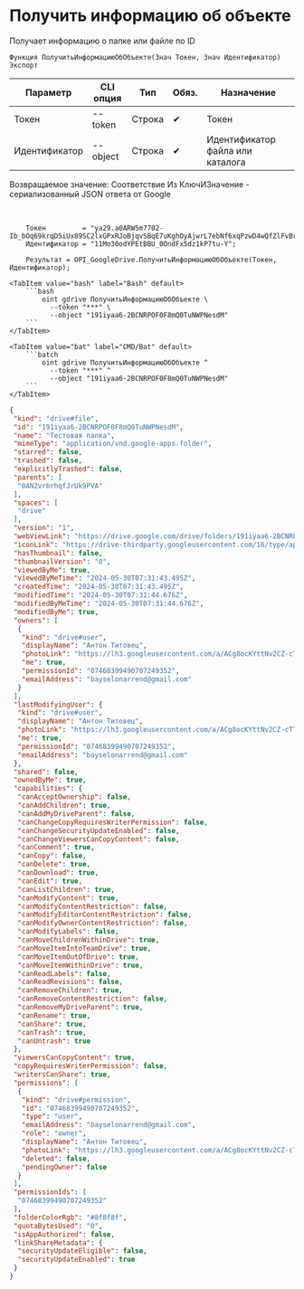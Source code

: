 ﻿---
sidebar_position: 1
---


# Получить информацию об объекте
 Получает информацию о папке или файле по ID



`Функция ПолучитьИнформациюОбОбъекте(Знач Токен, Знач Идентификатор) Экспорт`

  | Параметр | CLI опция | Тип | Обяз. | Назначение |
  |-|-|-|-|-|
  | Токен | --token | Строка | &#x2714; | Токен |
  | Идентификатор | --object | Строка | &#x2714; | Идентификатор файла или каталога |

  
  Возвращаемое значение:   Соответствие Из КлючИЗначение - сериализованный JSON ответа от Google

<br/>




```bsl title="Пример использования для 1С:Предприятие/OneScript"
    Токен         = "ya29.a0ARW5m7702-Ib_bOq69krqD5iUx89SC2lxGPxRJoBjqvSBqE7uKghOyAjwrL7ebNf6xqPzwD4wQfZlFvBrb7QsWlw5PGW_SvkFr57Y8Js...";
    Идентификатор = "11Mo30odYPEtBBU_0OndFx5dz1kP7tu-Y";

    Результат = OPI_GoogleDrive.ПолучитьИнформациюОбОбъекте(Токен, Идентификатор);
```
    

 <Tabs>
  
    <TabItem value="bash" label="Bash" default>
        ```bash
            oint gdrive ПолучитьИнформациюОбОбъекте \
              --token "***" \
              --object "191iyaa6-2BCNRPOF0F8mQ0TuNWPNesdM"
        ```
    </TabItem>
  
    <TabItem value="bat" label="CMD/Bat" default>
        ```batch
            oint gdrive ПолучитьИнформациюОбОбъекте ^
              --token "***" ^
              --object "191iyaa6-2BCNRPOF0F8mQ0TuNWPNesdM"
        ```
    </TabItem>
</Tabs>


```json title="Результат"
{
 "kind": "drive#file",
 "id": "191iyaa6-2BCNRPOF0F8mQ0TuNWPNesdM",
 "name": "Тестовая папка",
 "mimeType": "application/vnd.google-apps.folder",
 "starred": false,
 "trashed": false,
 "explicitlyTrashed": false,
 "parents": [
  "0AN2vrbrhqfJrUk9PVA"
 ],
 "spaces": [
  "drive"
 ],
 "version": "1",
 "webViewLink": "https://drive.google.com/drive/folders/191iyaa6-2BCNRPOF0F8mQ0TuNWPNesdM",
 "iconLink": "https://drive-thirdparty.googleusercontent.com/16/type/application/vnd.google-apps.folder",
 "hasThumbnail": false,
 "thumbnailVersion": "0",
 "viewedByMe": true,
 "viewedByMeTime": "2024-05-30T07:31:43.495Z",
 "createdTime": "2024-05-30T07:31:43.495Z",
 "modifiedTime": "2024-05-30T07:31:44.676Z",
 "modifiedByMeTime": "2024-05-30T07:31:44.676Z",
 "modifiedByMe": true,
 "owners": [
  {
   "kind": "drive#user",
   "displayName": "Антон Титовец",
   "photoLink": "https://lh3.googleusercontent.com/a/ACg8ocKYttNv2CZ-cTTuE90Zmht_PwnGc0YnjM1IUllXsTVORfZFVPU=s64",
   "me": true,
   "permissionId": "07468399490707249352",
   "emailAddress": "bayselonarrend@gmail.com"
  }
 ],
 "lastModifyingUser": {
  "kind": "drive#user",
  "displayName": "Антон Титовец",
  "photoLink": "https://lh3.googleusercontent.com/a/ACg8ocKYttNv2CZ-cTTuE90Zmht_PwnGc0YnjM1IUllXsTVORfZFVPU=s64",
  "me": true,
  "permissionId": "07468399490707249352",
  "emailAddress": "bayselonarrend@gmail.com"
 },
 "shared": false,
 "ownedByMe": true,
 "capabilities": {
  "canAcceptOwnership": false,
  "canAddChildren": true,
  "canAddMyDriveParent": false,
  "canChangeCopyRequiresWriterPermission": false,
  "canChangeSecurityUpdateEnabled": false,
  "canChangeViewersCanCopyContent": false,
  "canComment": true,
  "canCopy": false,
  "canDelete": true,
  "canDownload": true,
  "canEdit": true,
  "canListChildren": true,
  "canModifyContent": true,
  "canModifyContentRestriction": false,
  "canModifyEditorContentRestriction": false,
  "canModifyOwnerContentRestriction": false,
  "canModifyLabels": false,
  "canMoveChildrenWithinDrive": true,
  "canMoveItemIntoTeamDrive": true,
  "canMoveItemOutOfDrive": true,
  "canMoveItemWithinDrive": true,
  "canReadLabels": false,
  "canReadRevisions": false,
  "canRemoveChildren": true,
  "canRemoveContentRestriction": false,
  "canRemoveMyDriveParent": true,
  "canRename": true,
  "canShare": true,
  "canTrash": true,
  "canUntrash": true
 },
 "viewersCanCopyContent": true,
 "copyRequiresWriterPermission": false,
 "writersCanShare": true,
 "permissions": [
  {
   "kind": "drive#permission",
   "id": "07468399490707249352",
   "type": "user",
   "emailAddress": "bayselonarrend@gmail.com",
   "role": "owner",
   "displayName": "Антон Титовец",
   "photoLink": "https://lh3.googleusercontent.com/a/ACg8ocKYttNv2CZ-cTTuE90Zmht_PwnGc0YnjM1IUllXsTVORfZFVPU=s64",
   "deleted": false,
   "pendingOwner": false
  }
 ],
 "permissionIds": [
  "07468399490707249352"
 ],
 "folderColorRgb": "#8f8f8f",
 "quotaBytesUsed": "0",
 "isAppAuthorized": false,
 "linkShareMetadata": {
  "securityUpdateEligible": false,
  "securityUpdateEnabled": true
 }
}
```
